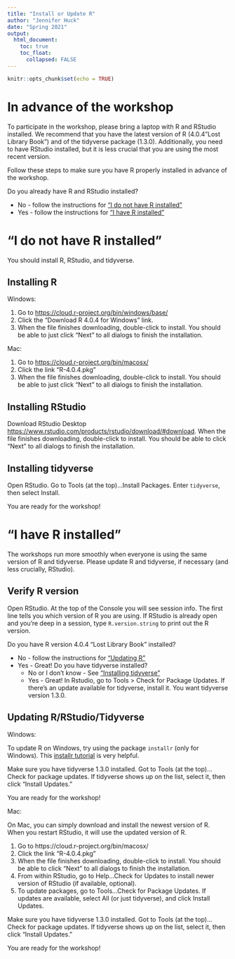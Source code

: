 ```yaml
---
title: "Install or Update R"
author: "Jennifer Huck"
date: "Spring 2021"
output:
  html_document:
    toc: true
    toc_float: 
      collapsed: FALSE
---
```


```r
knitr::opts_chunk$set(echo = TRUE)
```

# In advance of the workshop
To participate in the workshop, please bring a laptop with R and RStudio installed.  We recommend that you have the latest version of R (4.0.4"Lost Library Book") and of the tidyverse package (1.3.0).  Additionally, you need to have RStudio installed, but it is less crucial that you are using the most recent version. 

Follow these steps to make sure you have R properly installed in advance of the workshop.

Do you already have R and RStudio installed? 

* No - follow the instructions for ["I do not have R installed"](#noinstall)
* Yes - follow the instructions for ["I have R installed"](#yesinstall)


# "I do not have R installed" {#noinstall}
You should install R, RStudio, and tidyverse. 

## Installing R
 
Windows:

1. Go to <https://cloud.r-project.org/bin/windows/base/>
2. Click the "Download R 4.0.4 for Windows" link.
3. When the file finishes downloading, double-click to install. You should be able to just click "Next" to all dialogs to finish the installation.
 
Mac:

1. Go to <https://cloud.r-project.org/bin/macosx/>
2. Click the link "R-4.0.4.pkg"
3. When the file finishes downloading, double-click to install. You should be able to just click "Next" to all dialogs to finish the installation.
 
## Installing RStudio 
 
Download RStudio Desktop  <https://www.rstudio.com/products/rstudio/download/#download>.  When the file finishes downloading, double-click to install. You should be able to click "Next" to all dialogs to finish the installation.

## Installing tidyverse {#installtidyverse}
Open RStudio.  Go to Tools (at the top)...Install Packages.  Enter `tidyverse`, then select Install. 

You are ready for the workshop!

# "I have R installed" {#yesinstall}
The workshops run more smoothly when everyone is using the same version of R and tidyverse. Please update R and tidyverse, if necessary (and less crucially, RStudio). 

## Verify R version
Open RStudio.  At the top of the Console you will see session info.  The first line tells you which version of R you are using.  If RStudio is already open and you’re deep in a session, type `R.version.string` to print out the R version.

Do you have R version 4.0.4 "Lost Library Book" installed?

* No - follow the instructions for ["Updating R"](#updateR) 
* Yes - Great!  Do you have tidyverse installed?
    + No or I don't know - See ["Installing tidyverse"](#installtidyverse)
    + Yes - Great! In Rstudio, go to Tools > Check for Package Updates.  If there’s an update available for tidyverse, install it.  You want tidyverse version 1.3.0.

## Updating R/RStudio/Tidyverse {#updateR}

Windows:

To update R on Windows, try using the package `installr` (only for Windows). This [installr tutorial](https://www.r-statistics.com/2015/06/a-step-by-step-screenshots-tutorial-for-upgrading-r-on-windows/) is very helpful.  

Make sure you have tidyverse 1.3.0 installed.  Got to Tools (at the top)...Check for package updates.  If tidyverse shows up on the list, select it, then click "Install Updates."

You are ready for the workshop!

Mac:

On Mac, you can simply download and install the newest version of R. When you restart RStudio, it will use the updated version of R.

1. Go to https://cloud.r-project.org/bin/macosx/ 
2. Click the link "R-4.0.4.pkg"
3. When the file finishes downloading, double-click to install. You should be able to click "Next" to all dialogs to finish the installation.
4. From within RStudio, go to Help...Check for Updates to install newer version of RStudio (if available, optional).
5. To update packages, go to Tools...Check for Package Updates. If updates are available, select All (or just tidyverse), and click Install Updates.

Make sure you have tidyverse 1.3.0 installed.  Got to Tools (at the top)...Check for package updates.  If tidyverse shows up on the list, select it, then click "Install Updates."

You are ready for the workshop!